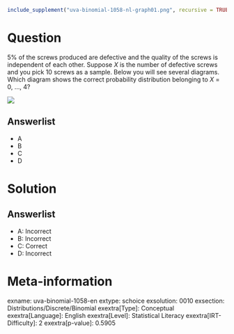 ```r
include_supplement("uva-binomial-1058-nl-graph01.png", recursive = TRUE)
```

Question
========

5% of the screws produced are defective and the quality of the screws is independent of each other. Suppose *X* is the number of defective screws and you pick 10 screws as a sample. Below you will see several diagrams. Which diagram shows the correct probability distribution belonging to *X* = 0, ..., 4?

![](uva-binomial-1058-nl-graph01.png)

Answerlist
----------

* A
* B
* C
* D

Solution
========

Answerlist
----------

* A: Incorrect
* B: Incorrect
* C: Correct
* D: Incorrect

Meta-information
================
exname: uva-binomial-1058-en
extype: schoice
exsolution: 0010
exsection: Distributions/Discrete/Binomial
exextra[Type]: Conceptual
exextra[Language]: English
exextra[Level]: Statistical Literacy
exextra[IRT-Difficulty]: 2
exextra[p-value]: 0.5905
